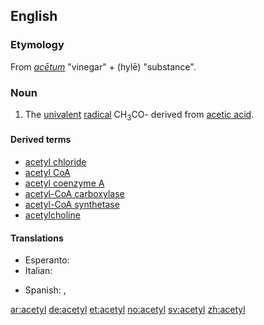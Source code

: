 ==English==

===Etymology===
From {{etyl|la}} ''[[acetum|acētum]]'' "vinegar" + {{etyl|grc}} ''{{polytonic|[[ὕλη]]}}'' (hylē) "substance".

===Noun===
{{en-noun}}

# {{organic chemistry}} The [[univalent]] [[radical]] CH<sub>3</sub>CO- derived from [[acetic acid]].

====Derived terms====
* [[acetyl chloride]]
* [[acetyl CoA]]
* [[acetyl coenzyme A]]
* [[acetyl-CoA carboxylase]]
* [[acetyl-CoA synthetase]]
* [[acetylcholine]]

====Translations====
{{trans-top|univalent radical}}
* Esperanto: {{t-|eo|acetilo|xs=Esperanto}}
* Italian: {{t-|it|acetile|m}}
{{trans-mid}}
* Spanish: {{t-|es|acetil|m}}, {{t+|es|acetilo|m}}
{{trans-bottom}}

[[ar:acetyl]]
[[de:acetyl]]
[[et:acetyl]]
[[no:acetyl]]
[[sv:acetyl]]
[[zh:acetyl]]